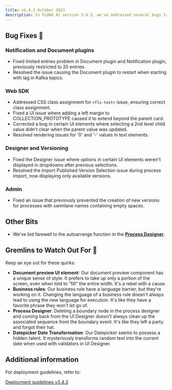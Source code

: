 ```yaml
---
title: v3.4.3 October 2023
description: In FLOWX.AI version 3.4.3, we've addressed several bugs to improve the stability and reliability of the platform. Here are the key bug fixes in this release.
---
```


## **Bug Fixes** 🔧

###  Notification and Document plugins
- Fixed limited entries problem in Document plugin and Notification plugin, previously restricted to 20 entries.
- Resolved the issue causing the Document plugin to restart when starting with lag in Kafka topics.

### Web SDK
- Addressed CSS class assignment for `<flx-text>` issue, ensuring correct class assignment.
- Fixed a UI issue where adding a left margin to COLLECTION_PROTOTYPE caused it to extend beyond the parent card.
- Corrected a bug in certain UI elements where selecting a 2nd level child value didn't clear when the parent value was updated.
- Resolved rendering issues for '0' and '-' values in text elements.

### Designer and Versioning

- Fixed the Designer issue where options in certain UI elements weren't displayed in dropdowns after previous selections.
- Resolved the Import Published Version Selection issue during process import, now displaying only available versions.

### Admin

- Fixed an issue that previously prevented the creation of new versions for processes with swimlane names containing empty spaces.

## **Other Bits**

* We've bid farewell to the autoarrange function in the [**Process Designer**](../../docs/terms/flowx-process-designer).

## **Gremlins to Watch Out For** 🙁

Keep an eye out for these quirks:

* **Document preview UI element**: Our document preview component has a unique sense of style. It prefers to take up only a portion of the screen, even when told to "fill" the entire width. It's a rebel with a cause.
* **Business rules**: Our business rule have a language barrier, but they're working on it. Changing the language of a business rule doesn't always lead to using the new language for execution. It's like they have a favorite phrase they won't let go of.
* **Process Designer**: Deleting a boundary node in the process designer and coming back from the UI Designer doesn't always clean up the associated sequence from the boundary event. It's like they left a party and forgot their hat.
* **Datepicker Date Transformation**: Our Datepicker seems to possess a hidden talent. It mysteriously transforms random text into the current date when used with validators in UI Designer.


## **Additional information**

For deployment guidelines, refer to:
 
[Deployment guidelines v3.4.3](./deployment-guidelines-v3.4.3)



